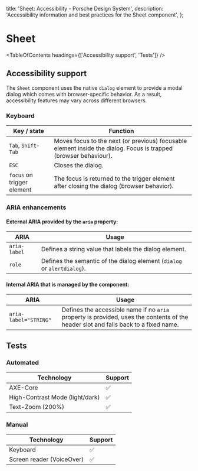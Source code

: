 
  title: 'Sheet: Accessibility - Porsche Design System',
  description: 'Accessibility information and best practices for the Sheet component',
};

# Sheet <ComponentStatus tagName="p-sheet"></ComponentStatus>

<TableOfContents headings={['Accessibility support', 'Tests']} />

## Accessibility support

The `Sheet` component uses the native `dialog` element to provide a modal dialog which comes with browser-specific
behavior. As a result, accessibility features may vary across different browsers.

### Keyboard

| Key / state                | Function                                                                                                         |
| -------------------------- | ---------------------------------------------------------------------------------------------------------------- |
| `Tab`, `Shift-Tab`         | Moves focus to the next (or previous) focusable element inside the dialog. Focus is trapped (browser behaviour). |
| `ESC`                      | Closes the dialog.                                                                                               |
| `focus` on trigger element | The focus is returned to the trigger element after closing the dialog (browser behavior).                        |

### ARIA enhancements

#### External **ARIA** provided by the `aria` property:

| ARIA         | Usage                                                                   |
| ------------ | ----------------------------------------------------------------------- |
| `aria-label` | Defines a string value that labels the dialog element.                  |
| `role`       | Defines the semantic of the dialog element (`dialog` or `alertdialog`). |

#### Internal **ARIA** that is managed by the component:

| ARIA                  | Usage                                                                                                                               |
| --------------------- | ----------------------------------------------------------------------------------------------------------------------------------- |
| `aria-label="STRING"` | Defines the accessible name if no `aria` property is provided, uses the contents of the header slot and falls back to a fixed name. |

## Tests

### Automated

| Technology                      | Support |
| ------------------------------- | ------- |
| AXE-Core                        | ✅      |
| High-Contrast Mode (light/dark) | ✅      |
| Text-Zoom (200%)                | ✅      |

### Manual

| Technology                | Support |
| ------------------------- | ------- |
| Keyboard                  | ✅      |
| Screen reader (VoiceOver) | ✅      |
